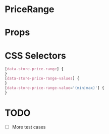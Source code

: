 

# PriceRange

<Canvas>
  <Story id="molecules-price-range--price-range" />
</Canvas>

# Props

<ArgsTable of={PriceRange} />

# CSS Selectors

```css
[data-store-price-range] {
}
[data-store-price-range-values] {
}
[data-store-price-range-value='(min|max)'] {
}
```

# TODO

- [ ] More test cases
